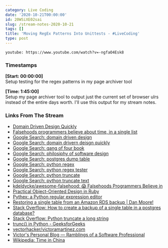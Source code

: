 ```yaml
---
category: Live Coding
date: '2020-10-21T00:00:00'
id: 20WSiXE02sai
slug: /stream-notes-2020-10-21
tags: []
title: 'Moving RegEx Patterns Into Unittests - #LiveCoding'
type: post
---
```


`youtube: https://www.youtube.com/watch?v=-ngfaO4Esk8`

### Timestamps

__[Start: 00:00:00]__ <br />
Setup testing for the regex patterns in my page archiver tool

__[Time: 1:45:00]__<br />
Setup my page archiver tool to output just the current set of browser ulrs instead of the entire days worth. I'll use this output for my stream notes. 

### Links From The Stream

- [Domain Driven Design Quickly](https://www.infoq.com/minibooks/domain-driven-design-quickly/)
- [Falsehoods programmers believe about time, in a single list](https://gist.github.com/timvisee/fcda9bbdff88d45cc9061606b4b923ca)
- [Google Search: domain driven design](https://www.google.com/search?client=safari&rls=en&q=domain+driven+design&ie=UTF-8&oe=UTF-8)
- [Google Search: domain drivern deisgn quickly](https://www.google.com/search?client=safari&rls=en&q=domain+drivern+deisgn+quickly&ie=UTF-8&oe=UTF-8)
- [Google Search: gang of four book](https://www.google.com/search?client=safari&rls=en&q=gang+of+four+book&ie=UTF-8&oe=UTF-8)
- [Google Search: philosiphy of software design](https://www.google.com/search?client=safari&rls=en&q=philosiphy+of+software+design&ie=UTF-8&oe=UTF-8)
- [Google Search: postgres dump table](https://www.google.com/search?client=safari&rls=en&q=postgres+dump+table&ie=UTF-8&oe=UTF-8)
- [Google Search: python regex](https://www.google.com/search?client=safari&rls=en&q=python+regex&ie=UTF-8&oe=UTF-8)
- [Google Search: python regex tester](https://www.google.com/search?newwindow=1&client=safari&rls=en&ei=WsuQX_z6EqrU5gK7royIAQ&q=python+regex+tester&oq=python+regex&gs_lcp=CgZwc3ktYWIQAxgAMgQIABBHMgQIABBHMgQIABBHMgQIABBHMgQIABBHMgQIABBHMgQIABBHMgQIABBHUABYAGDNhwFoAHABeACAAQCIAQCSAQCYAQCqAQdnd3Mtd2l6yAEIwAEB&sclient=psy-ab)
- [Google Search: python truncate](https://www.google.com/search?client=safari&rls=en&q=python+truncate&ie=UTF-8&oe=UTF-8)
- [Google Search: python truncate text](https://www.google.com/search?client=safari&rls=en&q=python+truncate+text&ie=UTF-8&oe=UTF-8)
- [kdeldycke/awesome-falsehood: 😱 Falsehoods Programmers Believe in](https://github.com/kdeldycke/awesome-falsehood)
- [Practical Object-Oriented Design in Ruby](https://www.poodr.com/)
- [Pythex: a Python regular expression editor](https://pythex.org/)
- [Restoring a single table from an Amazon RDS backup | Dan Moore!](http://www.mooreds.com/wordpress/archives/2295)
- [Stack Overflow: How to create a backup of a single table in a postgres database?](https://stackoverflow.com/questions/3682866/how-to-create-a-backup-of-a-single-table-in-a-postgres-database)
- [Stack Overflow: Python truncate a long string](https://stackoverflow.com/questions/2872512/python-truncate-a-long-string)
- [trunc() in Python - GeeksforGeeks](https://www.geeksforgeeks.org/g-fact-35-truncate-in-python/)
- [vectorhacker/victoramartinez.com](https://github.com/vectorhacker/victoramartinez.com)
- [Victor's Personal Blog — Ramblings of a Software Professional](https://victoramartinez.com/)
- [Wikipedia: Time in China](https://en.wikipedia.org/wiki/Time_in_China)